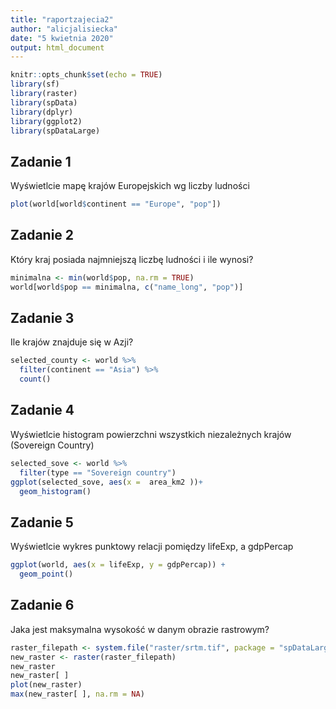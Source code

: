 ```yaml
---
title: "raportzajecia2"
author: "alicjalisiecka"
date: "5 kwietnia 2020"
output: html_document
---
```


```r
knitr::opts_chunk$set(echo = TRUE)
library(sf)
library(raster)
library(spData)
library(dplyr)
library(ggplot2)
library(spDataLarge)
```

## Zadanie 1

Wyświetlcie mapę krajów Europejskich  wg liczby ludności

```r
plot(world[world$continent == "Europe", "pop"])

```

## Zadanie 2
Który kraj posiada najmniejszą liczbę ludności i ile wynosi?
```r
minimalna <- min(world$pop, na.rm = TRUE)
world[world$pop == minimalna, c("name_long", "pop")]

```

## Zadanie 3
Ile krajów znajduje się w Azji?
```r
selected_county <- world %>%
  filter(continent == "Asia") %>%
  count()

```



## Zadanie 4
Wyświetlcie histogram powierzchni  wszystkich niezależnych krajów (Sovereign Country)

```r
selected_sove <- world %>%
  filter(type == "Sovereign country")
ggplot(selected_sove, aes(x =  area_km2 ))+
  geom_histogram()

```



## Zadanie 5
Wyświetlcie wykres punktowy relacji pomiędzy lifeExp, a gdpPercap

```r
ggplot(world, aes(x = lifeExp, y = gdpPercap)) +
  geom_point()

```


## Zadanie 6
Jaka jest maksymalna wysokość w danym obrazie rastrowym?

```r
raster_filepath <- system.file("raster/srtm.tif", package = "spDataLarge")
new_raster <- raster(raster_filepath)
new_raster
new_raster[ ]
plot(new_raster)
max(new_raster[ ], na.rm = NA)

```

